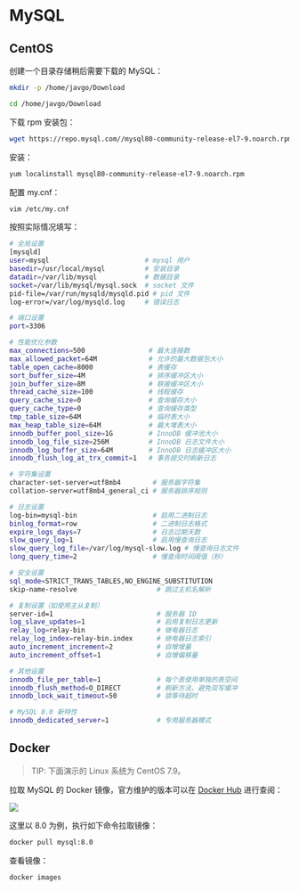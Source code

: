 # MySQL

## CentOS

创建一个目录存储稍后需要下载的 MySQL：

```bash
mkdir -p /home/javgo/Download

cd /home/javgo/Download
```

下载 rpm 安装包：

```bash
wget https://repo.mysql.com//mysql80-community-release-el7-9.noarch.rpm
```

安装：

```bash
yum localinstall mysql80-community-release-el7-9.noarch.rpm
```

配置 my.cnf：

```bash
vim /etc/my.cnf
```

按照实际情况填写：

```bash
# 全局设置
[mysqld]
user=mysql                        # mysql 用户
basedir=/usr/local/mysql          # 安装目录
datadir=/var/lib/mysql            # 数据目录
socket=/var/lib/mysql/mysql.sock  # socket 文件
pid-file=/var/run/mysqld/mysqld.pid # pid 文件
log-error=/var/log/mysqld.log     # 错误日志

# 端口设置
port=3306

# 性能优化参数
max_connections=500                # 最大连接数
max_allowed_packet=64M             # 允许的最大数据包大小
table_open_cache=8000              # 表缓存
sort_buffer_size=4M                # 排序缓冲区大小
join_buffer_size=8M                # 联接缓冲区大小
thread_cache_size=100              # 线程缓存
query_cache_size=0                 # 查询缓存大小
query_cache_type=0                 # 查询缓存类型
tmp_table_size=64M                 # 临时表大小
max_heap_table_size=64M            # 最大堆表大小
innodb_buffer_pool_size=1G         # InnoDB 缓冲池大小
innodb_log_file_size=256M          # InnoDB 日志文件大小
innodb_log_buffer_size=64M         # InnoDB 日志缓冲区大小
innodb_flush_log_at_trx_commit=1   # 事务提交时刷新日志

# 字符集设置
character-set-server=utf8mb4        # 服务器字符集
collation-server=utf8mb4_general_ci # 服务器排序规则

# 日志设置
log-bin=mysql-bin                   # 启用二进制日志
binlog_format=row                   # 二进制日志格式
expire_logs_days=7                  # 日志过期天数
slow_query_log=1                    # 启用慢查询日志
slow_query_log_file=/var/log/mysql-slow.log # 慢查询日志文件
long_query_time=2                   # 慢查询时间阈值（秒）

# 安全设置
sql_mode=STRICT_TRANS_TABLES,NO_ENGINE_SUBSTITUTION
skip-name-resolve                    # 跳过主机名解析

# 复制设置（如使用主从复制）
server-id=1                          # 服务器 ID
log_slave_updates=1                  # 启用复制日志更新
relay_log=relay-bin                  # 继电器日志
relay_log_index=relay-bin.index      # 继电器日志索引
auto_increment_increment=2           # 自增增量
auto_increment_offset=1              # 自增偏移量

# 其他设置
innodb_file_per_table=1              # 每个表使用单独的表空间
innodb_flush_method=O_DIRECT         # 刷新方法，避免双写缓冲
innodb_lock_wait_timeout=50          # 锁等待超时

# MySQL 8.0 新特性
innodb_dedicated_server=1            # 专用服务器模式
```

## Docker

> TIP: 下面演示的 Linux 系统为 CentOS 7.9。

拉取 MySQL 的 Docker 镜像，官方维护的版本可以在 [Docker Hub](https://hub.docker.com/_/mysql) 进行查阅：

![](https://www.yuque.com/api/filetransfer/images?url=https%3A%2F%2Fjavgo-images.oss-cn-beijing.aliyuncs.com%2F2024-04-21-022920.png&sign=9521e8f75a44e00d57490f2b9625cadc60b64c4c8839fd885e56edd076017b18)

这里以 8.0 为例，执行如下命令拉取镜像：

```bash
docker pull mysql:8.0
```

查看镜像：

```bash
docker images
```

